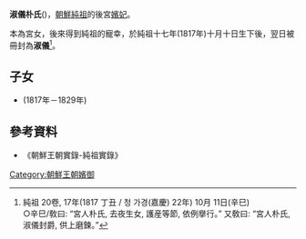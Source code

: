 {{Infobox royalty
| name         = 淑儀朴氏<br>숙의 박씨
| succession   = 朝鮮純祖的後宮嬪妃
| reign        = ? – 1854
| reign-type   = 生平
| religion     = [[韓國佛教|韓國佛教]]
| spouse       = [[朝鮮純祖|朝鮮純祖]]
| issue        = {{link-ko|永溫翁主|영온옹주}}
| birth_place  = [[朝鮮王朝|朝鮮王朝]]
| death_date   = 1854年六月三十
| death_place  = [[漢城|漢城]]
| burial_place = [[首爾市|首爾市]][[瑞草區|瑞草區]]內谷洞，[[朝鮮王陵|朝鮮王陵]]
| house        = 
| consort      = yes
| module       = {{Infobox Korean name
|hangul= 숙의 박씨
|hanja= 淑儀 朴氏
|rr= Sugui Bakssi
|mr= Sugŭi Pakssi
|child=yes}}
}}
'''淑儀朴氏'''({{bd|?年||1854年6月30日|}})，[[朝鮮純祖|朝鮮純祖]]的後宮[[嬪妃|嬪妃]]。 

本為宮女，後來得到純祖的寵幸，於純祖十七年(1817年)十月十日生下{{link-ko|永溫翁主|영온옹주}}後，翌日被冊封為'''淑儀'''<ref>純祖 20卷, 17年(1817 丁丑 / 청 가경(嘉慶) 22年) 10月 11日(辛巳)<br>○辛巳/敎曰: “宮人朴氏, 去夜生女, 護産等節, 依例擧行。” 又敎曰: “宮人朴氏, 淑儀封爵, 供上磨鍊。”</ref>。

==子女== 
* {{link-ko|永溫翁主|영온옹주}}(1817年－1829年)

==參考資料== 
{{reflist}}

*《朝鮮王朝實錄-純祖實錄》

{{korea-bio-stub}}

[[Category:朝鮮王朝嬪御|Category:朝鮮王朝嬪御]]